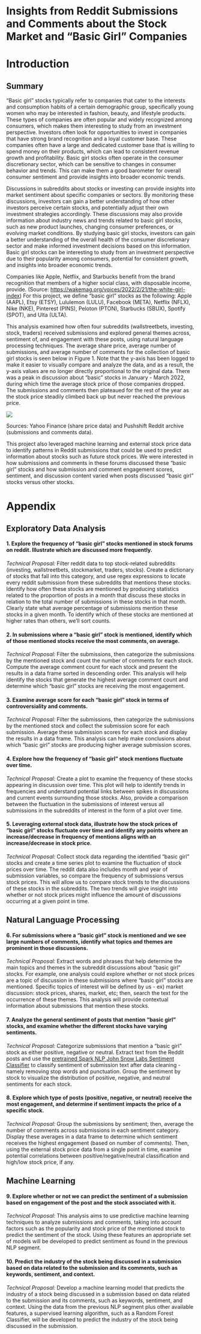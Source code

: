 # Insights from Reddit Submissions and Comments about the Stock Market and "Basic Girl" Companies

# Introduction

## Summary

"Basic girl" stocks typically refer to companies that cater to the interests and consumption habits of a certain demographic group, specifically young women who may be interested in fashion, beauty, and lifestyle products. These types of companies are often popular and widely recognized among consumers, which makes them interesting to study from an investment perspective. Investors often look for opportunities to invest in companies that have strong brand recognition and a loyal customer base. These companies often have a large and dedicated customer base that is willing to spend money on their products, which can lead to consistent revenue growth and profitability. Basic girl stocks often operate in the consumer discretionary sector, which can be sensitive to changes in consumer behavior and trends. This can make them a good barometer for overall consumer sentiment and provide insights into broader economic trends.

Discussions in subreddits about stocks or investing can provide insights into market sentiment about specific companies or sectors. By monitoring these discussions, investors can gain a better understanding of how other investors perceive certain stocks, and potentially adjust their own investment strategies accordingly. These discussions may also provide information about industry news and trends related to basic girl stocks, such as new product launches, changing consumer preferences, or evolving market conditions. By studying basic girl stocks, investors can gain a better understanding of the overall health of the consumer discretionary sector and make informed investment decisions based on this information. Basic girl stocks can be interesting to study from an investment perspective due to their popularity among consumers, potential for consistent growth, and insights into broader economic trends.

Companies like Apple, Netflix, and Starbucks benefit from the brand recognition that members of a higher social class, with disposable income, provide. (Source: <https://wakemag.org/voices/2022/2/21/the-white-girl-index>) For this project, we define "basic girl" stocks as the following: Apple (AAPL), Etsy (ETSY), Lululemon (LULU), Facebook (META), Netflix (NFLX), Nike (NKE), Pinterest (PINS), Peloton (PTON), Starbucks (SBUX), Spotify (SPOT), and Ulta (ULTA).

This analysis examined how often four subreddits (wallstreetbets, investing, stock, traders) received submissions and explored general themes across, sentiment of, and engagement with these posts, using natural language processing techniques. The average share price, average number of submissions, and average number of comments for the collection of basic girl stocks is seen below in Figure 1. Note that the y-axis has been logged to make it easier to visually compare and analyze the data, and as a result, the y-axis values are no longer directly proportional to the original data. There was a peak in discussion about "basic" stocks in January - March 2022, during which time the average stock price of those companies dropped. The submissions and comments then plateaued for the rest of the year as the stock price steadily climbed back up but never reached the previous price.

![](images/Fig1-Intro.png)

Sources: Yahoo Finance (share price data) and Pushshift Reddit archive (submissions and comments data).

This project also leveraged machine learning and external stock price data to identify patterns in Reddit submissions that could be used to predict information about stocks such as future stock prices. We were interested in how submissions and comments in these forums discussed these "basic girl" stocks and how submission and comment engagement scores, sentiment, and discussion content varied when posts discussed "basic girl" stocks versus other stocks.

# Appendix

## Exploratory Data Analysis

#### **1. Explore the frequency of "basic girl" stocks mentioned in stock forums on reddit. Illustrate which are discussed more frequently.**

*Technical Proposal:* Filter reddit data to top stock-related subreddits (investing, wallstreetbets, stockmarket, traders, stocks). Create a dictionary of stocks that fall into this category, and use regex expressions to locate every reddit submission from these subreddits that mentions these stocks. Identify how often these stocks are mentioned by producing statistics related to the proportion of posts in a month that discuss these stocks in relation to the total number of submissions in these stocks in that month. Clearly state what average percentage of submissions mention these stocks in a given month. To identify which of these stocks are mentioned at higher rates than others, we'll sort counts.

#### **2. In submissions where a "basic girl" stock is mentioned, identify which of those mentioned stocks receive the most comments, on average.**

*Technical Proposal:* Filter the submissions, then categorize the submissions by the mentioned stock and count the number of comments for each stock. Compute the average comment count for each stock and present the results in a data frame sorted in descending order. This analysis will help identify the stocks that generate the highest average comment count and determine which "basic girl" stocks are receiving the most engagement.

#### **3. Examine average score for each "basic girl" stock in terms of controversiality and comments.**

*Technical Proposal:* Filter the submissions, then categorize the submissions by the mentioned stock and collect the submission score for each submission. Average these submission scores for each stock and display the results in a data frame. This analysis can help make conclusions about which "basic girl" stocks are producing higher average submission scores.

#### **4. Explore how the frequency of "basic girl" stock mentions fluctuate over time.**

*Technical Proposal:* Create a plot to examine the frequency of these stocks appearing in discussion over time. This plot will help to identify trends in frequencies and understand potential links between spikes in discussions and current events surrounding those stocks. Also, provide a comparison between the fluctuation in the submissions of interest versus all submissions in the subreddits of interest in the form of a plot over time.

#### **5. Leveraging external stock data, illustrate how the stock prices of "basic girl" stocks fluctuate over time and identify any points where an increase/decrease in frequency of mentions aligns with an increase/decrease in stock price.**

*Technical Proposal:* Collect stock data regarding the identified "basic girl" stocks and create a time series plot to examine the fluctuation of stock prices over time. The reddit data also includes month and year of submission variables, so compare the frequency of submissions versus stock prices. This will allow us to compare stock trends to the discussions of these stocks in the subreddits. The two trends will give insight into whether or not stock prices might influence the amount of discussions occurring at a given point in time.

## Natural Language Processing

#### **6. For submissions where a "basic girl" stock is mentioned and we see large numbers of comments, identify what topics and themes are prominent in those discussions.**

*Technical Proposal:* Extract words and phrases that help determine the main topics and themes in the subreddit discussions about "basic girl" stocks. For example, one analysis could explore whether or not stock prices are a topic of discussion in these submissions where "basic girl" stocks are mentioned. Specific topics of interest will be defined by us - ex) market discussion: stock prices, shares, market, etc; then, search the text for the occurrence of these themes. This analysis will provide contextual information about submissions that mention these stocks.

#### **7. Analyze the general sentiment of posts that mention "basic girl" stocks, and examine whether the different stocks have varying sentiments.**

*Technical Proposal:* Categorize submissions that mention a "basic girl" stock as either positive, negative or neutral. Extract text from the Reddit posts and use the [pretrained Spark NLP John Snow Labs Sentiment Classifier](https://nlp.johnsnowlabs.com/2021/01/18/sentimentdl_use_twitter_en.html) to classify sentiment of submission text after data cleaning - namely removing stop words and punctuation. Group the sentiment by stock to visualize the distribution of positive, negative, and neutral sentiments for each stock.

#### **8. Explore which type of posts (positive, negative, or neutral) receive the most engagement, and determine if sentiment impacts the price of a specific stock.**

*Technical Proposal:* Group the submissions by sentiment; then, average the number of comments across submissions in each sentiment category. Display these averages in a data frame to determine which sentiment receives the highest engagement (based on number of comments). Then, using the external stock price data from a single point in time, examine potential correlations between positive/negative/neutral classification and high/low stock price, if any.

## Machine Learning

#### **9. Explore whether or not we can predict the sentiment of a submission based on engagement of the post and the stock associated with it.**

*Technical Proposal:* This analysis aims to use predictive machine learning techniques to analyze submissions and comments, taking into account factors such as the popularity and stock price of the mentioned stock to predict the sentiment of the stock. Using these features an appropriate set of models will be developed to predict sentiment as found in the previous NLP segment.

#### **10. Predict the industry of the stock being discussed in a submission based on data related to the submission and its comments, such as keywords, sentiment, and context.**

*Technical Proposal:* Develop a machine learning model that predicts the industry of a stock being discussed in a submission based on data related to the submission and its comments, such as keywords, sentiment, and context. Using the data from the previous NLP segment plus other available features, a supervised learning algorithm, such as a Random Forest Classifier, will be developed to predict the industry of the stock being discussed in the submission.
